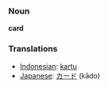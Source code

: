 === Noun ===
'''card'''

=== Translations ===
*[[Indonesian]]: [[kartu]]
*[[Japanese]]: [[カード]] (kādo)